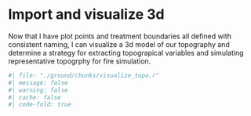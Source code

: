 # Import and visualize 3d

Now that I have plot points and treatment boundaries all defined with
consistent naming, I can visualize a 3d model of our topography and determine a
strategy for extracting topograpical variables and simulating representative
topogrphy for fire simulation.

```r
#| file: "./ground/chunks/visualize_topo.r"
#| message: false
#| warning: false
#| cache: false
#| code-fold: true
```
